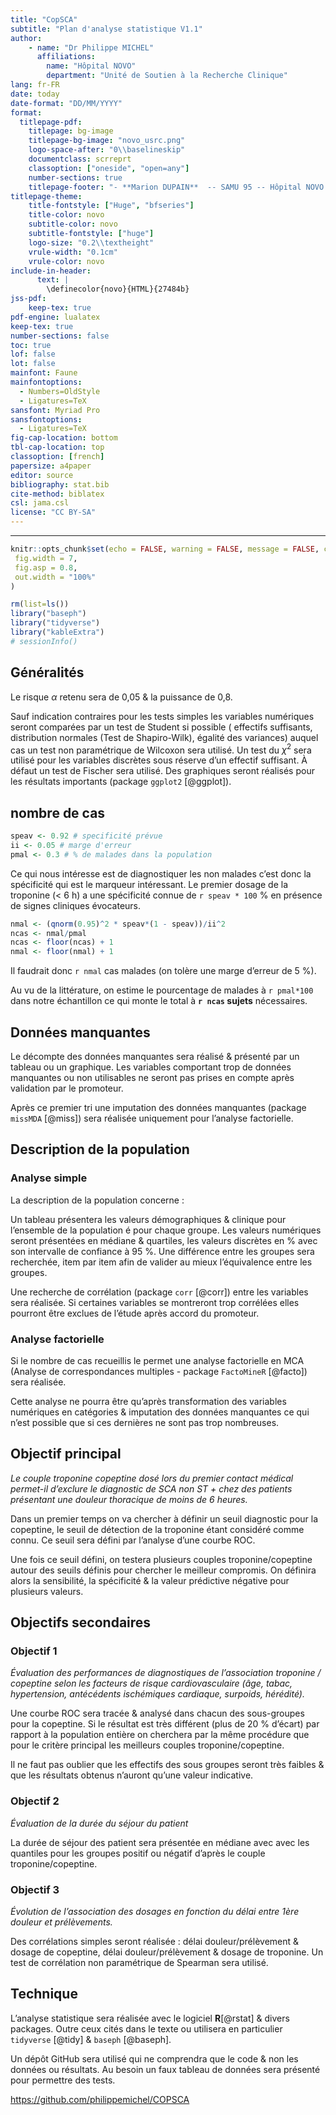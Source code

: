 ```yaml
---
title: "CopSCA"
subtitle: "Plan d'analyse statistique V1.1"
author: 
    - name: "Dr Philippe MICHEL"
      affiliations:
        name: "Hôpital NOVO"
        department: "Unité de Soutien à la Recherche Clinique"
lang: fr-FR
date: today
date-format: "DD/MM/YYYY"
format: 
  titlepage-pdf:
    titlepage: bg-image
    titlepage-bg-image: "novo_usrc.png"
    logo-space-after: "0\\baselineskip"
    documentclass: scrreprt
    classoption: ["oneside", "open=any"]
    number-sections: true
    titlepage-footer: "- **Marion DUPAIN**  -- SAMU 95 -- Hôpital NOVO (Site Pontoise)\\newline - **Dr Olivier ANCELLI** -- SAMU 95 -- Hôpital NOVO (Site Pontoise)\\newline \\newline Place du dosage copeptine/troponine dans le diagnostic d’élimination des SCA non ST+ dans la prise en charge des douleur thoraciques non traumatiques en pré et intra hospitalier chez l’adulte. \\newline \\raggedleft{\\today}"
titlepage-theme:
    title-fontstyle: ["Huge", "bfseries"]
    title-color: novo
    subtitle-color: novo
    subtitle-fontstyle: ["huge"]
    logo-size: "0.2\\textheight"
    vrule-width: "0.1cm"
    vrule-color: novo
include-in-header:
      text: |
        \definecolor{novo}{HTML}{27484b}
jss-pdf:
    keep-tex: true   
pdf-engine: lualatex
keep-tex: true
number-sections: false
toc: true
lof: false
lot: false
mainfont: Faune
mainfontoptions:
  - Numbers=OldStyle
  - Ligatures=TeX
sansfont: Myriad Pro
sansfontoptions:
  - Ligatures=TeX
fig-cap-location: bottom
tbl-cap-location: top
classoption: [french]
papersize: a4paper
editor: source
bibliography: stat.bib
cite-method: biblatex
csl: jama.csl
license: "CC BY-SA"
---
```

---

```r
knitr::opts_chunk$set(echo = FALSE, warning = FALSE, message = FALSE, cache = FALSE,
 fig.width = 7,
 fig.asp = 0.8,
 out.width = "100%"
)
```

```r
rm(list=ls())
library("baseph")
library("tidyverse")
library("kableExtra")
# sessionInfo()
```

## Généralités

Le risque $\alpha$ retenu sera de 0,05 & la puissance de 0,8.

Sauf indication contraires pour les tests simples les variables numériques seront comparées par un test de Student si possible ( effectifs suffisants, distribution normales (Test de Shapiro-Wilk), égalité des variances) auquel cas un test non paramétrique de Wilcoxon sera utilisé. Un test du $\chi^2$ sera utilisé pour les variables discrètes sous réserve d'un effectif suffisant. À défaut un test de Fischer sera utilisé. Des graphiques seront réalisés pour les résultats importants (package `ggplot2` [@ggplot]).


## nombre de cas 

```r
speav <- 0.92 # specificité prévue
ii <- 0.05 # marge d'erreur
pmal <- 0.3 # % de malades dans la population
```

Ce qui nous intéresse est de diagnostiquer les non malades c'est donc la spécificité qui est le marqueur intéressant. Le premier dosage de la troponine (< 6 h) a une spécificité connue de `r speav * 100` % en présence de signes cliniques évocateurs.


```r
nmal <- (qnorm(0.95)^2 * speav*(1 - speav))/ii^2
ncas <- nmal/pmal
ncas <- floor(ncas) + 1
nmal <- floor(nmal) + 1
```
Il faudrait donc `r nmal` cas malades (on tolère une marge d'erreur de 5 %).

Au vu de la littérature, on estime le pourcentage de malades à `r pmal*100` dans notre échantillon ce qui monte le total à **`r ncas` sujets** nécessaires.

## Données manquantes

Le décompte des données manquantes sera réalisé & présenté par un tableau ou un graphique. Les variables comportant trop de données manquantes ou non utilisables ne seront pas prises en compte après validation par le promoteur.

Après ce premier tri une imputation des données manquantes (package `missMDA` [@miss]) sera réalisée uniquement pour l'analyse factorielle. 

## Description de la population

### Analyse simple

La description de la population concerne :

Un tableau présentera les valeurs démographiques & clinique pour l'ensemble de la population é pour chaque groupe. Les valeurs numériques seront présentées en médiane & quartiles, les valeurs discrètes en % avec son intervalle de confiance à 95 %. Une différence entre les groupes sera recherchée, item par item afin de valider au mieux l’équivalence entre les groupes.

Une recherche de corrélation (package `corr` [@corr]) entre les variables sera réalisée. Si certaines variables se montreront trop corrélées elles pourront être exclues de l'étude après accord du promoteur. 

### Analyse factorielle

Si le nombre de cas recueillis le permet une analyse factorielle en MCA (Analyse de correspondances multiples - package `FactoMineR` [@facto]) sera réalisée. 

Cette analyse ne pourra être qu'après transformation des variables numériques en catégories & imputation des données manquantes ce qui n'est possible que si ces dernières ne sont pas trop nombreuses.

## Objectif principal

*Le couple troponine copeptine dosé lors du premier contact médical permet-il d’exclure le diagnostic de SCA non ST + chez des patients présentant une douleur thoracique de moins de 6 heures.*

Dans un premier temps on va chercher à définir un seuil diagnostic pour la copeptine, le seuil de détection de la troponine étant considéré comme connu. Ce seuil sera défini par l'analyse d'une courbe ROC. 

Une fois ce seuil défini, on testera plusieurs couples troponine/copeptine autour des seuils définis pour chercher le meilleur compromis. On définira alors la sensibilité, la spécificité & la valeur prédictive négative pour plusieurs valeurs. 
 

## Objectifs secondaires

### Objectif 1

*Évaluation des performances de diagnostiques de l’association troponine / copeptine selon les facteurs de risque cardiovasculaire (âge, tabac, hypertension, antécédents ischémiques cardiaque, surpoids, hérédité).*


Une courbe ROC sera tracée & analysé dans chacun des sous-groupes pour la copeptine. Si le résultat est très différent (plus de 20 % d'écart) par rapport à la population entière on cherchera par la même procédure que pour le critère principal les meilleurs couples troponine/copeptine. 

Il ne faut pas oublier que les effectifs des sous groupes seront très faibles & que les résultats obtenus n'auront qu'une valeur indicative.

### Objectif 2

*Évaluation de la durée du séjour du patient*

La durée de séjour des patient sera présentée en médiane avec avec les quantiles pour les groupes positif ou négatif d'après le couple troponine/copeptine.

### Objectif 3

*Évolution de l’association des dosages en fonction du délai entre 1ère douleur et prélèvements.*

Des corrélations simples seront réalisée  : délai douleur/prélèvement & dosage de copeptine,  délai douleur/prélèvement & dosage de troponine. Un test de corrélation non paramétrique de Spearman sera utilisé. 


## Technique

L'analyse statistique sera réalisée avec le logiciel **R**[@rstat] & divers packages. Outre ceux cités dans le texte ou utilisera en particulier `tidyverse` [@tidy] & `baseph` [@baseph].

Un dépôt GitHub sera utilisé qui ne comprendra que le code & non les données ou résultats. Au besoin un faux tableau de données sera présenté pour permettre des tests.

<https://github.com/philippemichel/COPSCA>
